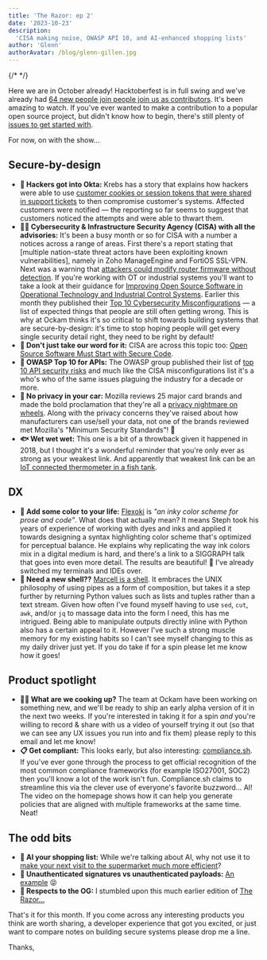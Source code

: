 ```yaml
---
title: 'The Razor: ep 2'
date: '2023-10-23'
description:
  'CISA making noise, OWASP API 10, and AI-enhanced shopping lists'
author: 'Glenn'
authorAvatar: /blog/glenn-gillen.jpg
---
```


{/* <!-- vale off --> */}

Here we are in October already! Hacktoberfest is in full swing and we've already
had [64 new people join people join us as contributors](https://twitter.com/mrinal/status/1716197909501534512). 
It's been amazing to watch. If you've ever wanted to make a contribution to 
a popular open source project, but didn't know how to begin, there's still
plenty of [issues to get started with](https://github.com/build-trust/ockam/issues?q=is%3Aopen+is%3Aissue+label%3A%22good+first+issue%22+label%3Ahacktoberfest).

For now, on with the show&hellip;

## Secure-by-design

* **🥷 Hackers got into Okta:** Krebs has a story that explains how hackers
were able to use [customer cookies or session tokens that were shared in support
tickets](https://krebsonsecurity.com/2023/10/hackers-stole-access-tokens-from-oktas-support-unit/)
to then compromise customer's systems. Affected customers were notified &mdash; 
the reporting so far seems to suggest that customers noticed the attempts and 
were able to thwart them.
* **🕵️‍♂ Cybersecurity & Infrastructure Security Agency (CISA) with all the 
advisories:** It's been a busy month or so for CISA with a number a 
notices across a range of areas. First there's a report stating that [multiple 
nation-state threat actors have been exploiting known vulnerabilities], namely in
Zoho ManageEngine and FortiOS SSL-VPN. Next was a warning that [attackers could
modify router firmware without detection](https://www.cisa.gov/news-events/news/cisa-nsa-fbi-and-japan-release-advisory-warning-blacktech-prc-linked-cyber-activity).
If you're working with OT or industrial systems you'll want to take a look
at their guidance for [Improving Open Source Software in Operational Technology
and Industrial Control Systems](https://www.cisa.gov/sites/default/files/2023-10/Fact_Sheet_Improving_OSS_in_OT_ICS_508c.pdf).
Earlier this month they published their [Top 10 Cybersecurity Misconfigurations](https://media.defense.gov/2023/Oct/05/2003314578/-1/-1/0/JOINT_CSA_TOP_TEN_MISCONFIGURATIONS_TLP-CLEAR.PDF) 
&mdash; a list of expected things that people are still often getting wrong. 
This is why at Ockam thinks it's so critical to shift
towards building systems that are secure-by-design: it's time to stop hoping 
people will get every single security detail right, they need to be right
by default!
* **🔐 Don't just take our word for it:** CISA are across this topic too: [Open
Source Software Must Start with Secure Code](https://www.cisa.gov/news-events/news/open-source-software-must-start-secure-code).
* **🐝 OWASP Top 10 for APIs:** The OWASP group published their list of [top 10
API security risks](https://owasp.org/API-Security/editions/2023/en/0x11-t10/)
and much like the CISA misconfigurations list it's a who's who of the same issues
plaguing the industry for a decade or more. 
* **🚗 No privacy in your car:** Mozilla reviews 25 major card brands and
made the bold proclamation that they're all a [privacy nightmare on wheels](https://foundation.mozilla.org/en/blog/privacy-nightmare-on-wheels-every-car-brand-reviewed-by-mozilla-including-ford-volkswagen-and-toyota-flunks-privacy-test/).
Along with the privacy concerns they've raised about how manufacturers can
use/sell your data, not one of the brands reviewed met Mozilla's "Minimum 
Security Standards"! 😬
* **🐟 Wet wet wet:** This one is a bit of a throwback given it happened in 2018, but I 
thought it's a wonderful reminder that you're only ever as strong as your
weakest link. And apparently that weakest link can be an [IoT connected thermometer 
in a fish tank](https://thehackernews.com/2018/04/iot-hacking-thermometer.html).

## DX

* **🎨 Add some color to your life:** [Flexoki](https://stephango.com/flexoki)
is _"an inky color scheme for prose and code"_. What does that actually mean? It 
means Steph took his years of experience of working with dyes and inks and 
applied it towards designing a syntax highlighting color scheme that's 
optimized for perceptual balance. He explains why replicating the way ink colors
mix in a digital medium is hard, and there's a link to a SIGGRAPH talk that
goes into even more detail. The results are beautiful! 🤩 I've already switched 
my terminals and IDEs over.
* **🐚 Need a new shell??** [Marcell is a shell](https://www.marceltheshell.org/).
It embraces the UNIX philosophy of using pipes as a form of composition, but
takes it a step further by returning Python values such as lists and tuples
rather than a text stream. Given how often I've found myself having to use 
`sed`, `cut`, `awk`, and/or `jq` to massage data into the form I need, this 
has me intrigued. Being able to manipulate outputs directly inline
with Python also has a certain appeal to it. However I've such a strong muscle memory
for my existing habits so I can't see myself changing to this as my
daily driver just yet. If you do take if for a spin please let me know how it
goes!

## Product spotlight

* **🧑‍🍳 What are we cooking up?** The team at Ockam have been working on 
something new, and we'll be ready to ship an early alpha version of it in the
next two weeks. If you're interested in taking it for a spin _and_ you're 
willing to record &amp; share with us a video of yourself trying it out (so that
we can see any UX issues you run into and fix them) please reply to this email
and let me know!
* **📋 Get compliant:** This looks early, but also interesting: 
[compliance.sh](https://compliance.sh/). If you've ever gone through the process
to get official recognition of the most common compliance frameworks (for example 
ISO27001, SOC2) then you'll know a lot of the work isn't fun. 
Compliance.sh claims to streamline this via the clever use of everyone's 
favorite buzzword&hellip; AI! The video on the homepage shows how it can help you 
generate policies that are aligned with multiple frameworks at the same time.
Neat!

## The odd bits

* **🤖 AI your shopping list:** While we're talking about AI, why not use it
to [make your next visit to the supermarket much more efficient](https://x.com/peternixey/status/1706660963045564421?s=20)?
* **🔏 Unauthenticated signatures vs unauthenticated payloads:** [An example](https://mastodon.social/@kennwhite/111248292820347087) 😝
* **🔪 Respects to the OG:** I stumbled upon this much earlier edition of [The Razor&hellip;](https://www.sharpeninghandbook.info/Images/Knife_Sharpening_text.pdf)

That's it for this month. If you come across any interesting products you think
are worth sharing, a developer experience that got you excited, or just
want to compare notes on building secure systems please drop me a line.

Thanks,
